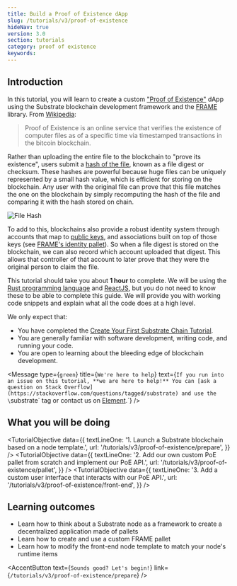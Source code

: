 ```yaml
---
title: Build a Proof of Existence dApp
slug: /tutorials/v3/proof-of-existence
hideNav: true
version: 3.0 
section: tutorials
category: proof of existence
keywords:
---
```


## Introduction

In this tutorial, you will learn to create a custom
["Proof of Existence"](https://en.wikipedia.org/wiki/Proof_of_Existence) dApp using the Substrate
blockchain development framework and the [FRAME](/docs/v3/runtime/frame) library. From
[Wikipedia](https://en.wikipedia.org/wiki/Proof_of_Existence):

> Proof of Existence is an online service that verifies the existence of computer files as of a
> specific time via timestamped transactions in the bitcoin blockchain.

Rather than uploading the entire file to the blockchain to "prove its existence", users submit a
[hash of the file](https://en.wikipedia.org/wiki/File_verification), known as a file digest or
checksum. These hashes are powerful because huge files can be uniquely represented by a small hash
value, which is efficient for storing on the blockchain. Any user with the original file can prove
that this file matches the one on the blockchain by simply recomputing the hash of the file and
comparing it with the hash stored on chain.

![File Hash](../../../../src/images/tutorials/02-proof-of-existence/file-hash.png)

To add to this, blockchains also provide a robust identity system through accounts that map to
[public keys](https://en.wikipedia.org/wiki/Public-key_cryptography), and associations built on
top of those keys (see [FRAME's identity pallet](https://github.com/paritytech/substrate/tree/v3.0.0/frame/identity)).
So when a file digest is stored on the blockchain, we can also record which account uploaded that digest.
This allows that controller of that account to later prove that they were the original person to claim the file.

This tutorial should take you about **1 hour** to complete. We will be using the
[Rust programming language](https://www.rust-lang.org/) and [ReactJS](https://reactjs.org/), but you
do not need to know these to be able to complete this guide. We will provide you with working code
snippets and explain what all the code does at a high level.

We only expect that:

- You have completed the
  [Create Your First Substrate Chain Tutorial](/tutorials/v3/create-your-first-substrate-chain).
- You are generally familiar with software development, writing code, and running your code.
- You are open to learning about the bleeding edge of blockchain development.

<Message
  type={`green`}
  title={`We're here to help`}
  text={`If you run into an issue on this tutorial, **we are here to help!** You can
  [ask a question on Stack Overflow](https://stackoverflow.com/questions/tagged/substrate) and use the
  \`substrate\` tag or contact us on [Element](https://matrix.to/#/#substrate-technical:matrix.org).`}
/>

## What you will be doing

<TutorialObjective
  data={{
    textLineOne:
      '1. Launch a Substrate blockchain based on a node template.',
    url: '/tutorials/v3/proof-of-existence/prepare',
  }}
/>
<TutorialObjective
  data={{
    textLineOne:
      '2. Add our own custom PoE pallet from scratch and implement our PoE API.',
    url: '/tutorials/v3/proof-of-existence/pallet',
  }}
/>
<TutorialObjective
  data={{
    textLineOne:
      '3. Add a custom user interface that interacts with our PoE API.',
    url: '/tutorials/v3/proof-of-existence/front-end',
  }}
/>

## Learning outcomes
- Learn how to think about a Substrate node as a framework to create a decentralized application made of pallets
- Learn how to create and use a custom FRAME pallet 
- Learn how to modify the front-end node template to match your node's runtime items

<AccentButton text={`Sounds good? Let's begin!`} link={`/tutorials/v3/proof-of-existence/prepare`} />
